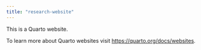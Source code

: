 ```yaml
---
title: "research-website"
---
```


This is a Quarto website.

To learn more about Quarto websites visit <https://quarto.org/docs/websites>.
